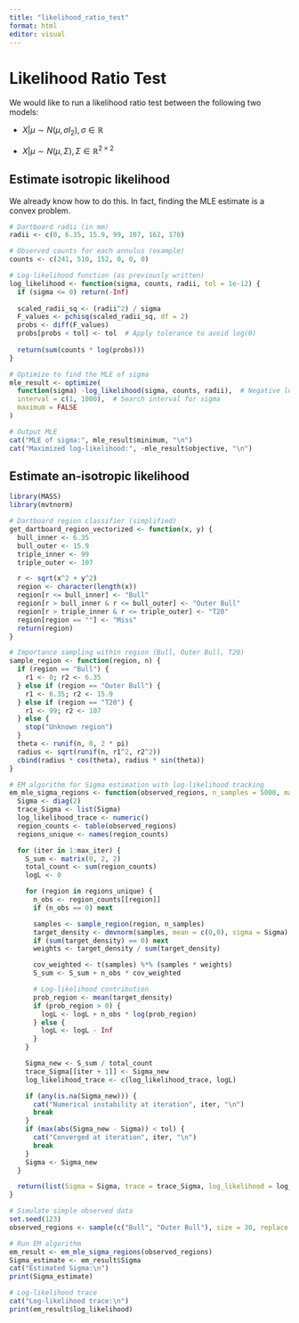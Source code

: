 ---
title: "likelihood_ratio_test"
format: html
editor: visual
---

# Likelihood Ratio Test

We would like to run a likelihood ratio test between the following two models:

-   $X|\mu \sim N(\mu, \sigma I_2), \sigma \in \mathbb{R}$

-   $X|\mu \sim N(\mu, \Sigma), \Sigma \in \mathbb{R}^{2\times 2}$

## Estimate isotropic likelihood

We already know how to do this. In fact, finding the MLE estimate is a convex problem.

```{r}
# Dartboard radii (in mm)
radii <- c(0, 6.35, 15.9, 99, 107, 162, 170)

# Observed counts for each annulus (example)
counts <- c(241, 510, 152, 0, 0, 0)

# Log-likelihood function (as previously written)
log_likelihood <- function(sigma, counts, radii, tol = 1e-12) {
  if (sigma <= 0) return(-Inf)
  
  scaled_radii_sq <- (radii^2) / sigma
  F_values <- pchisq(scaled_radii_sq, df = 2)
  probs <- diff(F_values)
  probs[probs < tol] <- tol  # Apply tolerance to avoid log(0)
  
  return(sum(counts * log(probs)))
}

# Optimize to find the MLE of sigma
mle_result <- optimize(
  function(sigma) -log_likelihood(sigma, counts, radii),  # Negative log-likelihood
  interval = c(1, 1000),  # Search interval for sigma
  maximum = FALSE
)

# Output MLE
cat("MLE of sigma:", mle_result$minimum, "\n")
cat("Maximized log-likelihood:", -mle_result$objective, "\n")
```

## Estimate an-isotropic likelihood

```{r}
library(MASS)
library(mvtnorm)

# Dartboard region classifier (simplified)
get_dartboard_region_vectorized <- function(x, y) {
  bull_inner <- 6.35
  bull_outer <- 15.9
  triple_inner <- 99
  triple_outer <- 107

  r <- sqrt(x^2 + y^2)
  region <- character(length(x))
  region[r <= bull_inner] <- "Bull"
  region[r > bull_inner & r <= bull_outer] <- "Outer Bull"
  region[r > triple_inner & r <= triple_outer] <- "T20"
  region[region == ""] <- "Miss"
  return(region)
}

# Importance sampling within region (Bull, Outer Bull, T20)
sample_region <- function(region, n) {
  if (region == "Bull") {
    r1 <- 0; r2 <- 6.35
  } else if (region == "Outer Bull") {
    r1 <- 6.35; r2 <- 15.9
  } else if (region == "T20") {
    r1 <- 99; r2 <- 107
  } else {
    stop("Unknown region")
  }
  theta <- runif(n, 0, 2 * pi)
  radius <- sqrt(runif(n, r1^2, r2^2))
  cbind(radius * cos(theta), radius * sin(theta))
}

# EM algorithm for Sigma estimation with log-likelihood tracking
em_mle_sigma_regions <- function(observed_regions, n_samples = 5000, max_iter = 50, tol = 1e-4) {
  Sigma <- diag(2)
  trace_Sigma <- list(Sigma)
  log_likelihood_trace <- numeric()
  region_counts <- table(observed_regions)
  regions_unique <- names(region_counts)

  for (iter in 1:max_iter) {
    S_sum <- matrix(0, 2, 2)
    total_count <- sum(region_counts)
    logL <- 0

    for (region in regions_unique) {
      n_obs <- region_counts[[region]]
      if (n_obs == 0) next

      samples <- sample_region(region, n_samples)
      target_density <- dmvnorm(samples, mean = c(0,0), sigma = Sigma)
      if (sum(target_density) == 0) next
      weights <- target_density / sum(target_density)

      cov_weighted <- t(samples) %*% (samples * weights)
      S_sum <- S_sum + n_obs * cov_weighted

      # Log-likelihood contribution
      prob_region <- mean(target_density)
      if (prob_region > 0) {
        logL <- logL + n_obs * log(prob_region)
      } else {
        logL <- logL - Inf
      }
    }

    Sigma_new <- S_sum / total_count
    trace_Sigma[[iter + 1]] <- Sigma_new
    log_likelihood_trace <- c(log_likelihood_trace, logL)

    if (any(is.na(Sigma_new))) {
      cat("Numerical instability at iteration", iter, "\n")
      break
    }
    if (max(abs(Sigma_new - Sigma)) < tol) {
      cat("Converged at iteration", iter, "\n")
      break
    }
    Sigma <- Sigma_new
  }

  return(list(Sigma = Sigma, trace = trace_Sigma, log_likelihood = log_likelihood_trace))
}

# Simulate simple observed data
set.seed(123)
observed_regions <- sample(c("Bull", "Outer Bull"), size = 30, replace = TRUE, prob = c(0.3, 0.7))

# Run EM algorithm
em_result <- em_mle_sigma_regions(observed_regions)
Sigma_estimate <- em_result$Sigma
cat("Estimated Sigma:\n")
print(Sigma_estimate)

# Log-likelihood trace
cat("Log-likelihood trace:\n")
print(em_result$log_likelihood)




```
